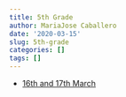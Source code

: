 ```yaml
---
title: 5th Grade
author: MariaJose Caballero
date: '2020-03-15'
slug: 5th-grade
categories: []
tags: []
---
```


+ [16th and 17th March](`r blogdown::shortcode('ref', 'content/16i175th.html')`)